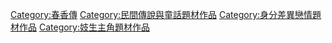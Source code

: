 [[Category:春香傳|Category:春香傳]]
[[Category:民間傳說與童話題材作品|Category:民間傳說與童話題材作品]]
[[Category:身分差異戀情題材作品|Category:身分差異戀情題材作品]]
[[Category:妓生主角題材作品|Category:妓生主角題材作品]]